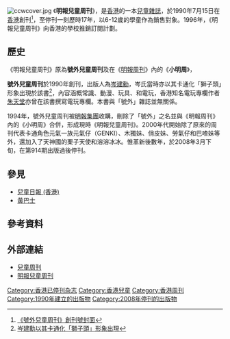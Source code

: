 {{primarysources|time=2018-07-21T14:45:51+00:00}}
[[File:ccwcover.jpg|thumb]]
《'''明報兒童周刊'''》，是[[香港|香港]]的一本[[兒童雜誌|兒童雜誌]]，於1990年7月15日在[[香港|香港]]創刊<ref>[https://www.facebook.com/citychildren/photos/a.516406681762810.1073741833.515450051858473/792257707511038/ 《號外兒童周刊》創刊號封面]</ref>，至停刊一刻歷時17年，以6-12歲的學童作為銷售對象。1996年，《明報兒童周刊》向香港的學校推銷訂閱計劃。
== 歷史 ==
《明報兒童周刊》原為'''號外兒童周刊'''及在《[[明報周刊|明報周刊]]》內的《'''小明周'''》，

'''號外兒童周刊'''於1990年創刊，出版人為[[岑建勳|岑建勳]]，岑氏當時亦以其卡通化「獅子頭」形象出現於該書<ref>[https://www.facebook.com/citychildren/photos/a.792256710844471.1073741847.515450051858473/792256737511135/ 岑建勳以其卡通化「獅子頭」形象出現]</ref>，內容涵概常識、動漫、玩具、和電玩，香港知名電玩專欄作者[[朱天堂|朱天堂]]亦曾在該書撰寫電玩專欄。本書與「號外」雜誌並無關係。

1994年，號外兒童周刊被[[明報|明報集團]]收購，刪除了「號外」之名並與《明報周刊》內的《小明周》合併，形成現時《明報兒童周刊》。2000年代開始除了原來的周刊代表卡通角色元氣一族元氣仔（GENKI）、木獨妹、俏皮妹、勞氣仔和巴喳妹等外，還加入了天神國的栗子天使和溶溶冰冰。惟革新後數年，於2008年3月下旬，在第914期出版過後停刊。

== 參見 ==
*[[兒童日報_(香港)|兒童日報 (香港)]]
*[[黃巴士|黃巴士]]

== 參考資料 ==
{{reflist}}

== 外部連結 ==
*[http://facebook.com/citychildren 兒童周刊]
*[https://web.archive.org/web/20120207112040/http://ccw.mingpao.com/ 明報兒童周刊]

{{magazine_mingpao}}

[[Category:香港已停刊杂志|Category:香港已停刊杂志]]
[[Category:香港兒童|Category:香港兒童]]
[[Category:香港周刊|Category:香港周刊]]
[[Category:1990年建立的出版物|Category:1990年建立的出版物]]
[[Category:2008年停刊的出版物|Category:2008年停刊的出版物]]